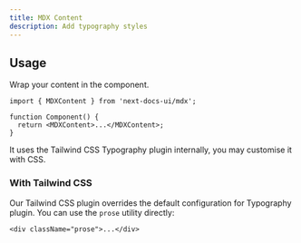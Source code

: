 ```yaml
---
title: MDX Content
description: Add typography styles
---
```


## Usage

Wrap your content in the component.

```tsx
import { MDXContent } from 'next-docs-ui/mdx';

function Component() {
  return <MDXContent>...</MDXContent>;
}
```

It uses the Tailwind CSS Typography plugin internally, you may customise it with CSS.

### With Tailwind CSS

Our Tailwind CSS plugin overrides the default configuration for Typography plugin. You can use the `prose` utility directly:

```tsx
<div className="prose">...</div>
```
